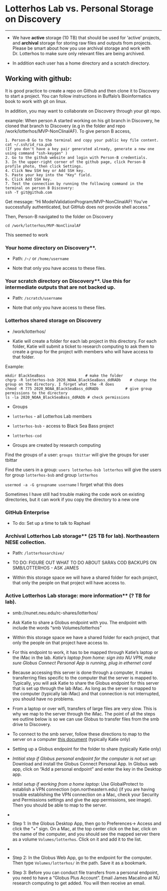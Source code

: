 # Lotterhos Lab vs. Personal Storage on Discovery

------------------------------------------------------------------------

-   We have **active** storage (10 TB) that should be used for 'active' projects, and **archival** storage for storing raw files and outputs from projects. Please be smart about how you use archival storage and work with Dr. Lotterhos to make sure only relevant files are being archived.

-   In addition each user has a home directory and a scratch directory.

## **Working with github:** {.unnumbered}

It is good practice to create a repo on Github and then clone it to Discovery to start a project. You can follow instructions in Buffalo's Bioinformatics book to work with git on linux.

In addition, you may want to collaborate on Discovery through your git repo.

example: When person A started working on his git branch in Discovery, he cloned that branch to Discovery (e.g in the folder and repo /work/lotterhos/MVP-NonClinalAF). To give person B access,

    1. Person-B Go to the terminal and copy your public key file content.
    cat ~/.ssh/id_rsa.pub
    (If you don't have a key pair generated already, generate a new one using command "ssh-keygen" )
    2. Go to the github website and login with Person-B credentials.
    3. In the upper-right corner of the github page, click Person-B profile photo, then click Settings.
    4. Click New SSH key or Add SSH key.
    5. Paste your key into the "Key" field.
    6. Click Add SSH key.
    7. Test the connection by running the following command in the terminal on person B Discovery:
    ssh -T git@github.com 

Get message: "Hi ModelValidationProgram/MVP-NonClinalAF! You've successfully authenticated, but GitHub does not provide shell access."

Then, Person-B navigated to the folder on Discovery

    cd /work/lotterhos/MVP-NonClinalAF

This seemed to work

### **Your home directory on Discovery\*\*.** {.unnumbered}

-   Path: `/~/` or `/home/username`

-   Note that only you have access to these files.

### **Your scratch directory on Discovery\*\*. Use this for intermediate outputs that are not backed up.** {.unnumbered}

-   Path: `/scratch/username`

-   Note that only you have access to these files.

### **Lotterhos shared storage on Discovery** {.unnumbered}

-   /work/lotterhos/

-   Katie will create a folder for each lab project in this directory. For each folder, Katie will submit a ticket to research computing to ask them to create a group for the project with members who will have access to that folder.

Example:

    mkdir BlackSeaBass                  # make the folder
    chgrp -R lotterhos-bsb 2020_NOAA_BlackSeaBass_ddRADb    # change the group on the directory. I forget what the -R does
    chmod -R 775 2020_NOAA_BlackSeaBass_ddRADb            # give group permissions to the directory
    ls -la 2020_NOAA_BlackSeaBass_ddRADb # check permissions

-   Groups

-   `lotterhos` - all Lotterhos Lab members

-   `lotterhos-bsb` - access to Black Sea Bass project

-   `lotterhos-cod`

-   Groups are created by research computing

Find the groups of a user: `groups tbittar` will give the groups for user tbittar

Find the users in a group: `users lotterhos-bsb lotterhos` will give the users for group `lotterhos-bsb` and group `lotterhos`

`usermod -a -G groupname username` I forget what this does

Sometimes I have still had trouble making the code work on existing directories, but it can work if you copy the directory to a new one

### **GitHub Enterprise** {.unnumbered}

-   To do: Set up a time to talk to Raphael

### **Archival Lotterhos Lab storage\*\* (25 TB for lab). Northeastern NESE collection.** {.unnumbered}

-   Path: `/lotterhosarchive/`

-   TO DO: FIGURE OUT WHAT TO DO ABOUT SARA's COD BACKUPS ON SMB/LOTTERHOS - ASK JAMES

-   Within this storage space we will have a shared folder for each project, that only the people on that project will have access to.

### **Active Lotterhos Lab storage: more information\*\* (? TB for lab).** {.unnumbered}

-   smb://nunet.neu.edu/rc-shares/lotterhos/

-   Ask Katie to share a Globus endpoint with you. The endpoint with include the words "smb Volumes/lotterhos"

-   Within this storage space we have a shared folder for each project, that only the people on that project have access to.

-   For this endpoint to work, it has to be mapped through Katie's laptop or the iMac in the lab. *Katie's laptop from home: sign into NU VPN, make sure Globus Connect Personal App is running, plug in ethernet cord*

-   Because accessing this server is done through a computer, it makes transferring files specific to the computer that the server is mapped to. Typically, you will ask Katie to share the Globus endpoint for this server that is set up through the lab iMac. As long as the server is mapped to the computer (typically lab iMac) and that connection is not interrupted, you should have no problems.

-   From a laptop or over wifi, transfers of large files are very slow. This is why we map to the server through the iMac. The point of all the steps we outline below is so we can use Globus to transfer files from the smb drive to Discovery.

-   To connect to the smb server, follow these directions to map to the server on a computer [this document](https://drk-lo.github.io/lotterhoslabprotocols/discovery_3-storage/accessing_shared_storage_2020.pdf) (typically Katie only)

-   Setting up a Globus endpoint for the folder to share (typically Katie only)

-   *Intitial step if Globus personal endpoint for the computer is not set up*: Download and install the Globus Connect Personal App. In Globus web app, click on "Add a personal endpoint" and enter the key in the Desktop app.

-   *Intial setup if working from a home laptop*: Use GlobalProtect to establish a VPN connection (vpn.northeastern.edu) (if you are having trouble establishing the VPN connection on a Mac, check your Security and Permissions settings and give the app permissions, see image). Then you should be able to map to the server.

-   ![](https://drk-lo.github.io/lotterhoslabprotocols/discovery_3-storage/globalprotectgetittowork.png){alt=""}

-   Step 1: In the Globus Desktop App, then go to Preferences-\> Access and click the "+" sign. On a Mac, at the top center click on the bar, click on the name of the computer, and you should see the mapped server there as a volume `Volumes/lotterhos`. Click on it and add it to the list.

-   ![](https://drk-lo.github.io/lotterhoslabprotocols/discovery_3-storage/howtofindvolumeinglobusconnect.png){alt=""}

-   Step 2: In the Globus Web App, go to the endpoint for the computer. Then type `Volumes/lotterhos/` in the path. Save it as a bookmark.

-   Step 3: Before you can conduct file transfers from a personal endpoint, you need to have a "Globus Plus Account". Email James Macalino at NU research computing to get added. You will then receive an email.
